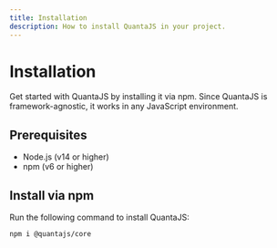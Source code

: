 ```yaml
---
title: Installation
description: How to install QuantaJS in your project.
---
```


# Installation

Get started with QuantaJS by installing it via npm. Since QuantaJS is framework-agnostic, it works in any JavaScript environment.

## Prerequisites

- Node.js (v14 or higher)
- npm (v6 or higher)

## Install via npm

Run the following command to install QuantaJS:

```bash
npm i @quantajs/core